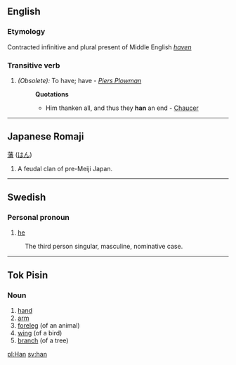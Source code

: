 ==English==
===Etymology===
Contracted infinitive and plural present of Middle English ''[[haven]]''
===Transitive verb===
#''(Obsolete):'' To have; have - ''[[Piers Plowman]]''
#:'''Quotations'''
#:*Him thanken all, and thus they '''han''' an end - [[Chaucer]]

----
==Japanese Romaji==
[[藩]] ([[はん]])

# A feudal clan of pre-Meiji Japan.

----
==Swedish==
===Personal pronoun===

# [[he]] 
:The third person singular, masculine, nominative case.

----
==Tok Pisin==

===Noun===

#[[hand]]
#[[arm]]
#[[foreleg]] (of an animal)
#[[wing]] (of a bird)
#[[branch]] (of a tree)

[[pl:Han]]
[[sv:han]]